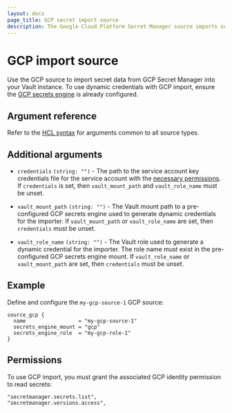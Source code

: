 ```yaml
---
layout: docs
page_title: GCP secret import source
description: The Google Cloud Platform Secret Manager source imports secrets from GCP to Vault.
---
```


# GCP import source

Use the GCP source to import secret data from GCP Secret Manager into your Vault instance. To use dynamic
credentials with GCP import, ensure the [GCP secrets engine](/vault/docs/secrets/gcp) is
already configured.

## Argument reference

Refer to the [HCL syntax](/vault/docs/import#hcl-syntax-1) for arguments common to all source types.

## Additional arguments

- `credentials` `(string: "")` - The path to the service account key credentials file for the service account
  with the [necessary permissions](#permissions). If `credentials` is set, then `vault_mount_path` and
  `vault_role_name` must be unset.

- `vault_mount_path` `(string: "")` - The Vault mount path to a pre-configured GCP
  secrets engine used to generate dynamic credentials for the importer. If
  `vault_mount_path` or `vault_role_name` are set, then `credentials` must be
  unset.

- `vault_role_name` `(string: "")` - The Vault role used to generate a dynamic
  credential for the importer. The role name must exist in the pre-configured
  GCP secrets engine mount. If `vault_role_name` or `vault_mount_path` are set,
  then `credentials` must be unset.

## Example

Define and configure the `my-gcp-source-1` GCP source:

```hcl
source_gcp {
  name                 = "my-gcp-source-1"
  secrets_engine_mount = "gcp"
  secrets_engine_role  = "my-gcp-role-1"
}
```

## Permissions

To use GCP import, you must grant the associated GCP identity permission to read secrets:

```shell-session
"secretmanager.secrets.list",
"secretmanager.versions.access",
```
